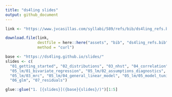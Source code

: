 ```yaml
---
title: "ds4ling slides"
output: github_document
---
```


```r
link <- "https://www.jvcasillas.com/syllabi/589/refs/bib/ds4ling_refs.bib"

download.file(link, 
              destfile = here::here("assets", "bib", "ds4ling_refs.bib"), 
              method = "curl")
```

```r
base <- "https://ds4ling.github.io/slides/"
slides <- c(
  "01_getting_started", "02_distributions", "03_nhst", "04_correlation",
  "05_lm/01_bivariate_regression", "05_lm/02_assumptions_diagnostics", 
  "05_lm/03_mrc", "05_lm/04_general_linear_model", "05_lm/05_model_tuning", 
  "06_glm", "07_residuals")

glue::glue("1. [{slides}]({base}{slides}/)")[1:5]

```
